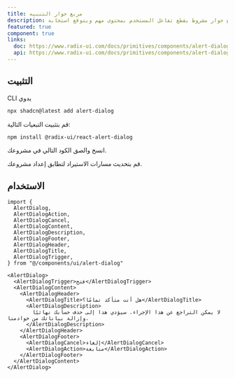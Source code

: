 ```yaml
---
title: مربع حوار التنبيه
description: مربع حوار مشروط يقطع تفاعل المستخدم بمحتوى مهم ويتوقع استجابة.
featured: true
component: true
links:
  doc: https://www.radix-ui.com/docs/primitives/components/alert-dialog
  api: https://www.radix-ui.com/docs/primitives/components/alert-dialog#api-reference
---
```


<ComponentPreview
  name="alert-dialog-demo"
  title="مربع حوار تنبيه مع أزرار الإلغاء والمتابعة."
  description="مربع حوار تنبيه مع أزرار الإلغاء والمتابعة."
/>

## التثبيت

<CodeTabs>

<TabsList>
  <TabsTrigger value="cli">CLI</TabsTrigger>
  <TabsTrigger value="manual">يدوي</TabsTrigger>
</TabsList>
<TabsContent value="cli">

```bash
npx shadcn@latest add alert-dialog
```

</TabsContent>

<TabsContent value="manual">

<Steps>

<Step>قم بتثبيت التبعيات التالية:</Step>

```bash
npm install @radix-ui/react-alert-dialog
```

<Step>انسخ والصق الكود التالي في مشروعك.</Step>

<ComponentSource name="alert-dialog" title="components/ui/alert-dialog.tsx" />

<Step>قم بتحديث مسارات الاستيراد لتطابق إعداد مشروعك.</Step>

</Steps>

</TabsContent>

</CodeTabs>

## الاستخدام

```tsx showLineNumbers
import {
  AlertDialog,
  AlertDialogAction,
  AlertDialogCancel,
  AlertDialogContent,
  AlertDialogDescription,
  AlertDialogFooter,
  AlertDialogHeader,
  AlertDialogTitle,
  AlertDialogTrigger,
} from "@/components/ui/alert-dialog"
```

```tsx showLineNumbers
<AlertDialog>
  <AlertDialogTrigger>فتح</AlertDialogTrigger>
  <AlertDialogContent>
    <AlertDialogHeader>
      <AlertDialogTitle>هل أنت متأكد تمامًا؟</AlertDialogTitle>
      <AlertDialogDescription>
        لا يمكن التراجع عن هذا الإجراء. سيؤدي هذا إلى حذف حسابك نهائيًا وإزالة بياناتك من خوادمنا.
      </AlertDialogDescription>
    </AlertDialogHeader>
    <AlertDialogFooter>
      <AlertDialogCancel>إلغاء</AlertDialogCancel>
      <AlertDialogAction>متابعة</AlertDialogAction>
    </AlertDialogFooter>
  </AlertDialogContent>
</AlertDialog>
```

